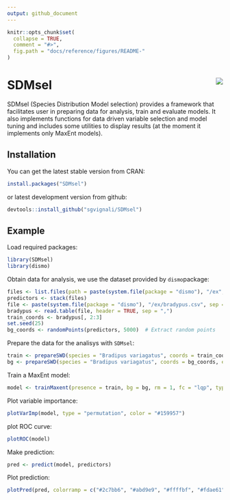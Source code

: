 ```yaml
---
output: github_document
---
```


<!-- README.md is generated from README.Rmd. Please edit that file -->

```r
knitr::opts_chunk$set(
  collapse = TRUE,
  comment = "#>",
  fig.path = "docs/reference/figures/README-"
)
```

# SDMsel <img src="man/figures/logo.png" align="right" />

SDMsel (Species Distribution Model selection) provides a framework that facilitates user in preparing data for analysis, train and evaluate models. It also implements functions for data driven variable selection and model tuning and includes some utilities to display results (at the moment it implements only MaxEnt models).

## Installation

You can get the latest stable version from CRAN:

```r
install.packages("SDMsel")
```

or latest development version from github:

```r
devtools::install_github("sgvignali/SDMsel")
```

## Example

Load required packages:
```r
library(SDMsel)
library(dismo)
```


Obtain data for analysis, we use the dataset provided by `dismo`package:

```r
files <- list.files(path = paste(system.file(package = "dismo"), "/ex", sep = ""), pattern = "grd", full.names = T)
predictors <- stack(files)
file <- paste(system.file(package = "dismo"), "/ex/bradypus.csv", sep = "")
bradypus <- read.table(file, header = TRUE, sep = ",")
train_coords <- bradypus[, 2:3]
set.seed(25)
bg_coords <- randomPoints(predictors, 5000)  # Extract random points
```

Prepare the data for the analisys with `SDMsel`:

```r
train <- prepareSWD(species = "Bradipus variagatus", coords = train_coords, env = predictors, categoricals = "biome")
bg <- prepareSWD(species = "Bradipus variagatus", coords = bg_coords, env = predictors, categoricals = "biome")
```

Train a MaxEnt model:

```r
model <- trainMaxent(presence = train, bg = bg, rm = 1, fc = "lqp", type = "cloglog", iter = 500)
```

Plot variable importance:

```r
plotVarImp(model, type = "permutation", color = "#159957")
```

plot ROC curve:

```r
plotROC(model)
```


Make prediction:

```r
pred <- predict(model, predictors)
```

Plot prediction:

```r
plotPred(pred, colorramp = c("#2c7bb6", "#abd9e9", "#ffffbf", "#fdae61", "#d7191c"), lt = "cloglog output")
```
